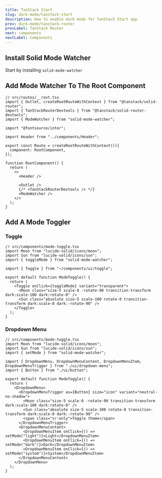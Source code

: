 ```yaml
---
title: TanStack Start
slug: dark-mode/tanstack-start
description: How to enable dark mode for TanStack Start app
prev: dark-mode/tanstack-router
prevLabel: TanStack Router
next: components
nextLabel: Components
---
```


## Install Solid Mode Watcher

Start by installing `solid-mode-watcher`

<NpmCommand type="install" command="solid-mode-watcher" />

## Add Mode Watcher To The Root Component

```tsx ins={4,21}
// src/routes/__root.tsx
import { Outlet, createRootRouteWithContext } from "@tanstack/solid-router";
import { TanStackRouterDevtools } from "@tanstack/solid-router-devtools";
import { ModeWatcher } from "solid-mode-watcher";

import "@fontsource/inter";

import Header from "../components/Header";

export const Route = createRootRouteWithContext()({
  component: RootComponent,
});

function RootComponent() {
  return (
    <>
      <Header />

      <Outlet />
      {/* <TanStackRouterDevtools /> */}
      <ModeWatcher />
    </>
  );
}
```

## Add A Mode Toggler

### Toggle

```tsx
// src/components/mode-toggle.tsx
import Moon from "lucide-solid/icons/moon";
import Sun from "lucide-solid/icons/sun";
import { toggleMode } from "solid-mode-watcher";

import { Toggle } from "~/components/ui/toggle";

export default function ModeToggle() {
  return (
    <Toggle onClick={toggleMode} variant="transparent">
      <Moon class="size-5 scale-0 -rotate-90 transition-transform dark:scale-100 dark:rotate-0" />
      <Sun class="absolute size-5 scale-100 rotate-0 transition-transform dark:scale-0 dark:-rotate-90" />
    </Toggle>
  );
}
```

### Dropdown Menu

```tsx
// src/components/mode-toggle.tsx
import Moon from "lucide-solid/icons/moon";
import Sun from "lucide-solid/icons/sun";
import { setMode } from "solid-mode-watcher";

import { DropdownMenu, DropdownMenuContent, DropdownMenuItem, DropdownMenuTrigger } from "./ui/dropdown-menu";
import { Button } from "./ui/button";

export default function ModeToggle() {
  return (
    <DropdownMenu>
      <DropdownMenuTrigger as={Button} size="icon" variant="neutral-no-shadow">
        <Moon class="size-5 scale-0 -rotate-90 transition-transform dark:scale-100 dark:rotate-0" />
        <Sun class="absolute size-5 scale-100 rotate-0 transition-transform dark:scale-0 dark:-rotate-90" />
        <span class="sr-only">Toggle theme</span>
      </DropdownMenuTrigger>
      <DropdownMenuContent>
        <DropdownMenuItem onClick={() => setMode("light")}>Light</DropdownMenuItem>
        <DropdownMenuItem onClick={() => setMode("dark")}>Dark</DropdownMenuItem>
        <DropdownMenuItem onClick={() => setMode("system")}>System</DropdownMenuItem>
      </DropdownMenuContent>
    </DropdownMenu>
  );
}
```